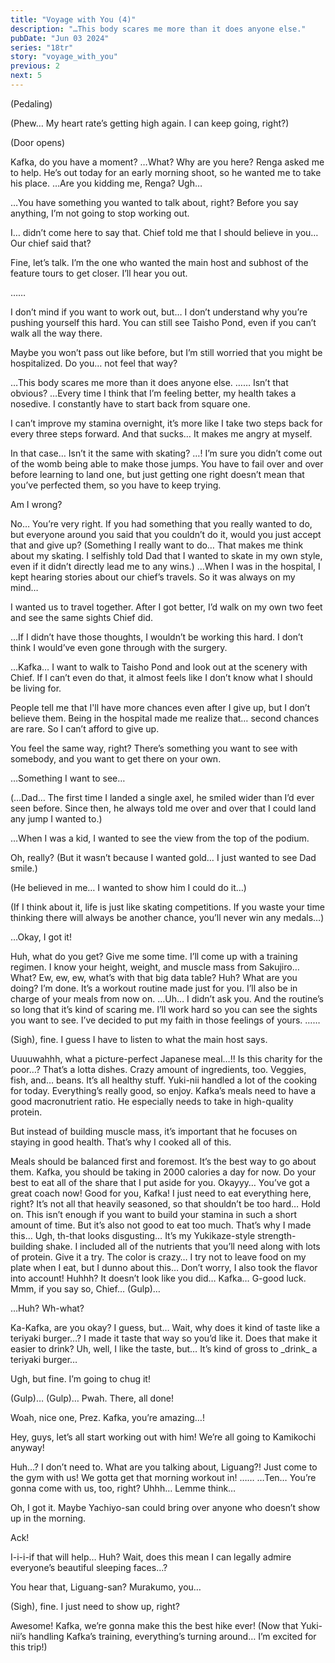 ```yaml
---
title: "Voyage with You (4)"
description: "…This body scares me more than it does anyone else."
pubDate: "Jun 03 2024"
series: "18tr"
story: "voyage_with_you"
previous: 2
next: 5
---
```



<Location name="HAMA House - Gym" />

(Pedaling)

<Bubble character="Kafka">
(Phew… My heart rate’s getting high again. I can keep going, right?)
</Bubble>

(Door opens)

<Bubble character="Yukikaze">
Kafka, do you have a moment?
</Bubble>

<Bubble character="Kafka">
…What? Why are you here?
</Bubble>

<Bubble character="Yukikaze">
Renga asked me to help. He’s out today for an early morning shoot, so he wanted me to take his place.
</Bubble>

<Bubble character="Kafka">
…Are you kidding me, Renga? Ugh…

…You have something you wanted to talk about, right? Before you say anything, I’m not going to stop working out.
</Bubble>

<Bubble character="Yukikaze">
I… didn’t come here to say that. Chief told me that I should believe in you…
</Bubble>

<Bubble character="Kafka">
Our chief said that?

Fine, let’s talk. I’m the one who wanted the main host and subhost of the feature tours to get closer. I’ll hear you out.
</Bubble>

<Bubble character="Yukikaze">
……

I don’t mind if you want to work out, but… I don’t understand why you’re pushing yourself this hard. You can still see Taisho Pond, even if you can’t walk all the way there.

Maybe you won’t pass out like before, but I’m still worried that you might be hospitalized. Do you… not feel that way?
</Bubble>

<Bubble character="Kafka">
…This body scares me more than it does anyone else.
</Bubble>

<Bubble character="Yukikaze">
……
</Bubble>

<Bubble character="Kafka">
Isn’t that obvious? …Every time I think that I’m feeling better, my health takes a nosedive. I constantly have to start back from square one.

I can’t improve my stamina overnight, it’s more like I take two steps back for every three steps forward. And that sucks… It makes me angry at myself.
</Bubble>

<Bubble character="Yukikaze">
In that case…
</Bubble>

<Bubble character="Kafka">
Isn’t it the same with skating?
</Bubble>

<Bubble character="Yukikaze">
…!
</Bubble>

<Bubble character="Kafka">
I’m sure you didn’t come out of the womb being able to make those jumps. You have to fail over and over before learning to land one, but just getting one right doesn’t mean that you’ve perfected them, so you have to keep trying.

Am I wrong?
</Bubble>

<Bubble character="Yukikaze">
No… You’re very right.
</Bubble>

<Bubble character="Kafka">
If you had something that you really wanted to do, but everyone around you said that you couldn’t do it, would you just accept that and give up?
</Bubble>

<Bubble character="Yukikaze">
(Something I really want to do… That makes me think about my skating. I selfishly told Dad that I wanted to skate in my own style, even if it didn’t directly lead me to any wins.)
</Bubble>

<Bubble character="Kafka">
…When I was in the hospital, I kept hearing stories about our chief’s travels. So it was always on my mind…

I wanted us to travel together. After I got better, I’d walk on my own two feet and see the same sights Chief did.

…If I didn’t have those thoughts, I wouldn’t be working this hard. I don’t think I would’ve even gone through with the surgery.
</Bubble>

<Bubble character="Yukikaze">
…Kafka…
</Bubble>

<Bubble character="Kafka">
I want to walk to Taisho Pond and look out at the scenery with Chief. If I can’t even do that, it almost feels like I don’t know what I should be living for.

People tell me that I'll have more chances even after I give up, but I don’t believe them. Being in the hospital made me realize that… second chances are rare. So I can’t afford to give up.

You feel the same way, right? There’s something you want to see with somebody, and you want to get there on your own.
</Bubble>

<Bubble character="Yukikaze">
…Something I want to see…

(…Dad… The first time I landed a single axel, he smiled wider than I’d ever seen before. Since then, he always told me over and over that I could land any jump I wanted to.)

…When I was a kid, I wanted to see the view from the top of the podium.
</Bubble>

<Bubble character="Kafka">
Oh, really?
</Bubble>

<Bubble character="Yukikaze">
(But it wasn’t because I wanted gold… I just wanted to see Dad smile.)

(He believed in me… I wanted to show him I could do it…)

(If I think about it, life is just like skating competitions. If you waste your time thinking there will always be another chance, you’ll never win any medals…)

…Okay, I got it!
</Bubble>

<Bubble character="Kafka">
Huh, what do you get?
</Bubble>

<Bubble character="Yukikaze">
Give me some time. I’ll come up with a training regimen. I know your height, weight, and muscle mass from Sakujiro…
</Bubble>

<Bubble character="Kafka">
What? Ew, ew, ew, what’s with that big data table? Huh? What are you doing?
</Bubble>

<Bubble character="Yukikaze">
I’m done. It’s a workout routine made just for you. I’ll also be in charge of your meals from now on.
</Bubble>

<Bubble character="Kafka">
…Uh… I didn’t ask you. And the routine’s so long that it’s kind of scaring me.
</Bubble>

<Bubble character="Yukikaze">
I’ll work hard so you can see the sights you want to see. I’ve decided to put my faith in those feelings of yours.
</Bubble>

<Bubble character="Kafka">
……

(Sigh), fine. I guess I have to listen to what the main host says.
</Bubble>

<Location name="HAMA House - Dining Room" />

<Bubble character="Yachiyo">
Uuuuwahhh, what a picture-perfect Japanese meal…!! Is this charity for the poor…?
</Bubble>

<Bubble character="Ten">
That’s a lotta dishes. Crazy amount of ingredients, too. Veggies, fish, and… beans. It’s all healthy stuff.
</Bubble>

<Bubble mc>
Yuki-nii handled a lot of the cooking for today. Everything’s really good, so enjoy.
</Bubble>

<Bubble character="Yukikaze">
Kafka’s meals need to have a good macronutrient ratio. He especially needs to take in high-quality protein.

But instead of building muscle mass, it’s important that he focuses on staying in good health. That’s why I cooked all of this.
</Bubble>

<Bubble character="Liguang">
Meals should be balanced first and foremost. It’s the best way to go about them.
</Bubble>

<Bubble character="Yukikaze">
Kafka, you should be taking in 2000 calories a day for now. Do your best to eat all of the share that I put aside for you.
</Bubble>

<Bubble character="Kafka">
Okayyy…
</Bubble>

<Bubble character="Renga">
You’ve got a great coach now! Good for you, Kafka!
</Bubble>

<Bubble character="Kafka">
I just need to eat everything here, right? It’s not all that heavily seasoned, so that shouldn’t be too hard…
</Bubble>

<Bubble character="Yukikaze">
Hold on. This isn’t enough if you want to build your stamina in such a short amount of time. But it’s also not good to eat too much. That’s why I made this…
</Bubble>

<Bubble character="Kafka">
Ugh, th-that looks disgusting…
</Bubble>

<Bubble character="Yukikaze">
It’s my Yukikaze-style strength-building shake. I included all of the nutrients that you’ll need along with lots of protein. Give it a try.
</Bubble>

<Bubble character="Renga">
The color is crazy… I try not to leave food on my plate when I eat, but I dunno about this…
</Bubble>

<Bubble character="Yukikaze">
Don’t worry, I also took the flavor into account!
</Bubble>

<Bubble character="Kafka">
Huhhh? It doesn’t look like you did…
</Bubble>

<Bubble mc>
Kafka… G-good luck.
</Bubble>

<Bubble character="Kafka">
Mmm, if you say so, Chief… (Gulp)…

…Huh? Wh-what?
</Bubble>

<Bubble character="Renga">
Ka-Kafka, are you okay?
</Bubble>

<Bubble character="Kafka">
I guess, but… Wait, why does it kind of taste like a teriyaki burger…?
</Bubble>

<Bubble character="Yukikaze">
I made it taste that way so you’d like it. Does that make it easier to drink?
</Bubble>

<Bubble character="Kafka">
Uh, well, I like the taste, but… It’s kind of gross to _drink_ a teriyaki burger…

Ugh, but fine. I’m going to chug it!

(Gulp)… (Gulp)… Pwah. There, all done!
</Bubble>

<Bubble character="Ten">
Woah, nice one, Prez.
</Bubble>

<Bubble character="Renga">
Kafka, you’re amazing…!

Hey, guys, let’s all start working out with him! We’re all going to Kamikochi anyway!
</Bubble>

<Bubble character="Ten">
Huh…?
</Bubble>

<Bubble character="Liguang">
I don’t need to.
</Bubble>

<Bubble character="Renga">
What are you talking about, Liguang?! Just come to the gym with us! We gotta get that morning workout in!
</Bubble>

<Bubble character="Liguang">
……
</Bubble>

<Bubble character="Renga">
…Ten… You’re gonna come with us, too, right?
</Bubble>

<Bubble character="Ten">
Uhhh… Lemme think…

Oh, I got it. Maybe Yachiyo-san could bring over anyone who doesn’t show up in the morning.
</Bubble>

<Bubble character="Yachiyo">
Ack!

I-i-i-if that will help… Huh? Wait, does this mean I can legally admire everyone’s beautiful sleeping faces…?
</Bubble>

<Bubble character="Ten">
You hear that, Liguang-san?
</Bubble>

<Bubble character="Liguang">
Murakumo, you…

(Sigh), fine. I just need to show up, right?
</Bubble>

<Bubble character="Renga">
Awesome! Kafka, we’re gonna make this the best hike ever!
</Bubble>

<Bubble mc>
(Now that Yuki-nii’s handling Kafka’s training, everything’s turning around… I’m excited for this trip!)
</Bubble>
